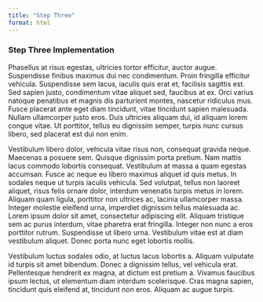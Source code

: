 ```yaml
---
title: "Step Three"
format: html
---
```


### Step Three Implementation

Phasellus at risus egestas, ultricies tortor efficitur, auctor augue. Suspendisse finibus maximus dui nec condimentum. Proin fringilla efficitur vehicula. Suspendisse sem lacus, iaculis quis erat et, facilisis sagittis est. Sed sapien justo, condimentum vitae aliquet sed, faucibus at ex. Orci varius natoque penatibus et magnis dis parturient montes, nascetur ridiculus mus. Fusce placerat ante eget diam tincidunt, vitae tincidunt sapien malesuada. Nullam ullamcorper justo eros. Duis ultricies aliquam dui, id aliquam lorem congue vitae. Ut porttitor, tellus eu dignissim semper, turpis nunc cursus libero, sed placerat est dui non enim.

Vestibulum libero dolor, vehicula vitae risus non, consequat gravida neque. Maecenas a posuere sem. Quisque dignissim porta pretium. Nam mattis lacus commodo lobortis consequat. Vestibulum at massa a quam egestas accumsan. Fusce ac neque eu libero maximus aliquet id quis metus. In sodales neque ut turpis iaculis vehicula. Sed volutpat, tellus non laoreet aliquet, risus felis ornare dolor, interdum venenatis turpis metus in lorem. Aliquam quam ligula, porttitor non ultrices ac, lacinia ullamcorper massa. Integer molestie eleifend urna, imperdiet dignissim tellus malesuada ac. Lorem ipsum dolor sit amet, consectetur adipiscing elit. Aliquam tristique sem ac purus interdum, vitae pharetra erat fringilla. Integer non nunc a eros porttitor rutrum. Suspendisse ut libero urna. Vestibulum vitae est at diam vestibulum aliquet. Donec porta nunc eget lobortis mollis.

Vestibulum luctus sodales odio, at luctus lacus lobortis a. Aliquam vulputate id turpis sit amet bibendum. Donec a dignissim tellus, vel vehicula erat. Pellentesque hendrerit ex magna, at dictum est pretium a. Vivamus faucibus ipsum lectus, ut elementum diam interdum scelerisque. Cras magna sapien, tincidunt quis eleifend at, tincidunt non eros. Aliquam ac augue turpis.
